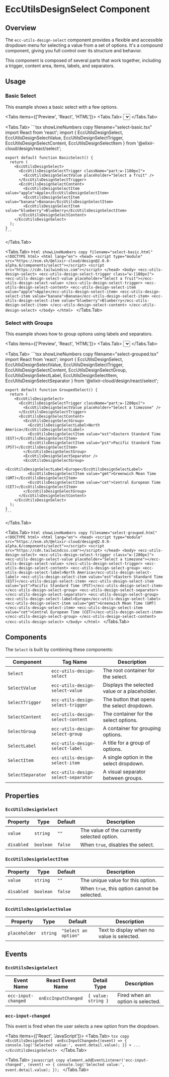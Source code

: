 
# EccUtilsDesignSelect Component

<ComponentName
  tagName='ecc-utils-design-select'
  reactTagName='EccUtilsDesignSelect'
  version='2.0.0-alpha.6'
/>

## Overview

The `ecc-utils-design-select` component provides a flexible and accessible dropdown menu for selecting a value from a set of options. It's a compound component, giving you full control over its structure and behavior.

<Callout type='info'>
  This component is composed of several parts that work together, including a trigger, content area, items, labels, and separators.
</Callout>

## Usage

### Basic Select

This example shows a basic select with a few options.

<Tabs items={['Preview', 'React', 'HTML']}>
  <Tabs.Tab>
    <Select>
      <SelectTrigger className="part:w-[180px]">
        <SelectValue placeholder="Select a fruit" />
      </SelectTrigger>
      <SelectContent>
        <SelectItem value="apple">Apple</SelectItem>
        <SelectItem value="banana">Banana</SelectItem>
        <SelectItem value="blueberry">Blueberry</SelectItem>
      </SelectContent>
    </Select>
  </Tabs.Tab>

  <Tabs.Tab>
    ```tsx showLineNumbers copy filename="select-basic.tsx"
    import React from 'react';
    import {
      EccUtilsDesignSelect,
      EccUtilsDesignSelectValue,
      EccUtilsDesignSelectTrigger,
      EccUtilsDesignSelectContent,
      EccUtilsDesignSelectItem
    } from '@elixir-cloud/design/react/select';

    export default function BasicSelect() {
      return (
        <EccUtilsDesignSelect>
          <EccUtilsDesignSelectTrigger className="part:w-[180px]">
            <EccUtilsDesignSelectValue placeholder="Select a fruit" />
          </EccUtilsDesignSelectTrigger>
          <EccUtilsDesignSelectContent>
            <EccUtilsDesignSelectItem value="apple">Apple</EccUtilsDesignSelectItem>
            <EccUtilsDesignSelectItem value="banana">Banana</EccUtilsDesignSelectItem>
            <EccUtilsDesignSelectItem value="blueberry">Blueberry</EccUtilsDesignSelectItem>
          </EccUtilsDesignSelectContent>
        </EccUtilsDesignSelect>
      );
    }
    ```
  </Tabs.Tab>
  
  <Tabs.Tab>
    ```html showLineNumbers copy filename="select-basic.html"
    <!DOCTYPE html>
    <html lang="en">
      <head>
        <script type="module" src="https://esm.sh/@elixir-cloud/design@2.0.0-alpha.6/components/select"></script>
        <script src="https://cdn.tailwindcss.com"></script>
      </head>
      <body>
        <ecc-utils-design-select>
          <ecc-utils-design-select-trigger class="w-[180px]">
            <ecc-utils-design-select-value placeholder="Select a fruit"></ecc-utils-design-select-value>
          </ecc-utils-design-select-trigger>
          <ecc-utils-design-select-content>
            <ecc-utils-design-select-item value="apple">Apple</ecc-utils-design-select-item>
            <ecc-utils-design-select-item value="banana">Banana</ecc-utils-design-select-item>
            <ecc-utils-design-select-item value="blueberry">Blueberry</ecc-utils-design-select-item>
          </ecc-utils-design-select-content>
        </ecc-utils-design-select>
      </body>
    </html>
    ```
  </Tabs.Tab>
</Tabs>

### Select with Groups

This example shows how to group options using labels and separators.

<Tabs items={['Preview', 'React', 'HTML']}>
  <Tabs.Tab>
    <Select>
      <SelectTrigger className="part:w-[280px]">
        <SelectValue placeholder="Select a timezone" />
      </SelectTrigger>
      <SelectContent>
        <SelectGroup>
          <SelectLabel>North America</SelectLabel>
          <SelectItem value="est">Eastern Standard Time (EST)</SelectItem>
          <SelectItem value="pst">Pacific Standard Time (PST)</SelectItem>
        </SelectGroup>
        <SelectSeparator />
        <SelectGroup>
          <SelectLabel>Europe</SelectLabel>
          <SelectItem value="gmt">Greenwich Mean Time (GMT)</SelectItem>
          <SelectItem value="cet">Central European Time (CET)</SelectItem>
        </SelectGroup>
      </SelectContent>
    </Select>
  </Tabs.Tab>

  <Tabs.Tab>
    ```tsx showLineNumbers copy filename="select-grouped.tsx"
    import React from 'react';
    import {
      EccUtilsDesignSelect,
      EccUtilsDesignSelectValue,
      EccUtilsDesignSelectTrigger,
      EccUtilsDesignSelectContent,
      EccUtilsDesignSelectGroup,
      EccUtilsDesignSelectLabel,
      EccUtilsDesignSelectItem,
      EccUtilsDesignSelectSeparator
    } from '@elixir-cloud/design/react/select';

    export default function GroupedSelect() {
      return (
        <EccUtilsDesignSelect>
          <EccUtilsDesignSelectTrigger className="part:w-[280px]">
            <EccUtilsDesignSelectValue placeholder="Select a timezone" />
          </EccUtilsDesignSelectTrigger>
          <EccUtilsDesignSelectContent>
            <EccUtilsDesignSelectGroup>
              <EccUtilsDesignSelectLabel>North America</EccUtilsDesignSelectLabel>
              <EccUtilsDesignSelectItem value="est">Eastern Standard Time (EST)</EccUtilsDesignSelectItem>
              <EccUtilsDesignSelectItem value="pst">Pacific Standard Time (PST)</EccUtilsDesignSelectItem>
            </EccUtilsDesignSelectGroup>
            <EccUtilsDesignSelectSeparator />
            <EccUtilsDesignSelectGroup>
              <EccUtilsDesignSelectLabel>Europe</EccUtilsDesignSelectLabel>
              <EccUtilsDesignSelectItem value="gmt">Greenwich Mean Time (GMT)</EccUtilsDesignSelectItem>
              <EccUtilsDesignSelectItem value="cet">Central European Time (CET)</EccUtilsDesignSelectItem>
            </EccUtilsDesignSelectGroup>
          </EccUtilsDesignSelectContent>
        </EccUtilsDesignSelect>
      );
    }
    ```
  </Tabs.Tab>
  
  <Tabs.Tab>
    ```html showLineNumbers copy filename="select-grouped.html"
    <!DOCTYPE html>
    <html lang="en">
      <head>
        <script type="module" src="https://esm.sh/@elixir-cloud/design@2.0.0-alpha.6/components/select"></script>
        <script src="https://cdn.tailwindcss.com"></script>
      </head>
      <body>
        <ecc-utils-design-select>
          <ecc-utils-design-select-trigger class="w-[280px]">
            <ecc-utils-design-select-value placeholder="Select a timezone"></ecc-utils-design-select-value>
          </ecc-utils-design-select-trigger>
          <ecc-utils-design-select-content>
            <ecc-utils-design-select-group>
              <ecc-utils-design-select-label>North America</ecc-utils-design-select-label>
              <ecc-utils-design-select-item value="est">Eastern Standard Time (EST)</ecc-utils-design-select-item>
              <ecc-utils-design-select-item value="pst">Pacific Standard Time (PST)</ecc-utils-design-select-item>
            </ecc-utils-design-select-group>
            <ecc-utils-design-select-separator></ecc-utils-design-select-separator>
            <ecc-utils-design-select-group>
              <ecc-utils-design-select-label>Europe</ecc-utils-design-select-label>
              <ecc-utils-design-select-item value="gmt">Greenwich Mean Time (GMT)</ecc-utils-design-select-item>
              <ecc-utils-design-select-item value="cet">Central European Time (CET)</ecc-utils-design-select-item>
            </ecc-utils-design-select-group>
          </ecc-utils-design-select-content>
        </ecc-utils-design-select>
      </body>
    </html>
    ```
  </Tabs.Tab>
</Tabs>

## Components

The `Select` is built by combining these components:

| Component         | Tag Name                          | Description                               |
|-------------------|-----------------------------------|-------------------------------------------|
| `Select`          | `ecc-utils-design-select`         | The root container for the select.        |
| `SelectValue`     | `ecc-utils-design-select-value`   | Displays the selected value or a placeholder. |
| `SelectTrigger`   | `ecc-utils-design-select-trigger` | The button that opens the select dropdown. |
| `SelectContent`   | `ecc-utils-design-select-content` | The container for the select options.     |
| `SelectGroup`     | `ecc-utils-design-select-group`   | A container for grouping options.         |
| `SelectLabel`     | `ecc-utils-design-select-label`   | A title for a group of options.           |
| `SelectItem`      | `ecc-utils-design-select-item`    | A single option in the select dropdown.   |
| `SelectSeparator` | `ecc-utils-design-select-separator`| A visual separator between groups.        |

## Properties

### `EccUtilsDesignSelect`

| Property    | Type      | Default | Description                               |
|-------------|-----------|---------|-------------------------------------------|
| `value`     | `string`  | `""`    | The value of the currently selected option. |
| `disabled`  | `boolean` | `false` | When `true`, disables the select.         |

### `EccUtilsDesignSelectItem`

| Property    | Type      | Default | Description                               |
|-------------|-----------|---------|-------------------------------------------|
| `value`     | `string`  | `""`    | The unique value for this option.         |
| `disabled`  | `boolean` | `false` | When `true`, this option cannot be selected. |

### `EccUtilsDesignSelectValue`

| Property      | Type     | Default            | Description                                  |
|---------------|----------|--------------------|----------------------------------------------|
| `placeholder` | `string` | `"Select an option"` | Text to display when no value is selected.   |

## Events

### `EccUtilsDesignSelect`

| Event Name          | React Event Name     | Detail Type             | Description                                  |
|--------------------|---------------------|-------------------------|----------------------------------------------|
| `ecc-input-changed` | `onEccInputChanged` | `{ value: string }`     | Fired when an option is selected.            |

### `ecc-input-changed`
This event is fired when the user selects a new option from the dropdown.

<Tabs items={['React', 'JavaScript']}>
  <Tabs.Tab>
    ```tsx copy
    <EccUtilsDesignSelect 
      onEccInputChanged={(event) => {
        console.log('Selected value:', event.detail.value);
      }}
    >
      ...
    </EccUtilsDesignSelect>
    ```
  </Tabs.Tab>

  <Tabs.Tab>
    ```javascript copy
    element.addEventListener('ecc-input-changed', (event) => {
      console.log('Selected value:', event.detail.value);
    });
    ```
  </Tabs.Tab>
</Tabs> 